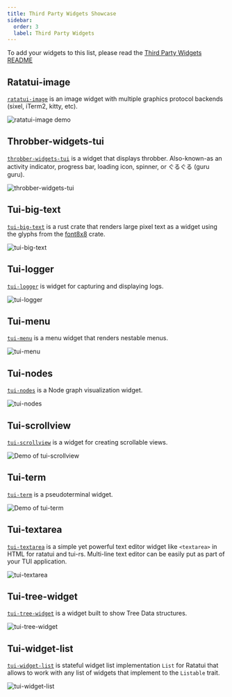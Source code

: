 ```yaml
---
title: Third Party Widgets Showcase
sidebar:
  order: 3
  label: Third Party Widgets
---
```



To add your widgets to this list, please read the
[Third Party Widgets README](https://github.com/ratatui/ratatui-website/tree/main/code/widget-showcase-third-party/README.md)

## Ratatui-image <LinkBadge text="Crate" href="https://crates.io/crates/ratatui-image" /> <LinkBadge text="Docs" href="https://docs.rs/ratatui-image" /> <LinkBadge text="GitHub" href="https://github.com/benjajaja/ratatui-image" />

[`ratatui-image`](https://crates.io/crates/ratatui-image) is an image widget with multiple graphics
protocol backends (sixel, iTerm2, kitty, etc).

![ratatui-image demo](https://github.com/benjajaja/ratatui-image/blob/master/assets/Screenshot.png?raw=true)

## Throbber-widgets-tui <LinkBadge text="Crate" href="https://crates.io/crates/throbber-widgets-tui" /> <LinkBadge text="Docs" href="https://docs.rs/throbber-widgets-tui" /> <LinkBadge text="GitHub" href="https://github.com/arkbig/throbber-widgets-tui" />

[`throbber-widgets-tui`](https://crates.io/crates/throbber-widgets-tui) is a widget that displays
throbber. Also-known-as an activity indicator, progress bar, loading icon, spinner,
or ぐるぐる (guru guru).

![throbber-widgets-tui](./third-party-widgets/throbber-widgets-tui.gif)

## Tui-big-text <LinkBadge text="Crate" href="https://crates.io/crates/tui-big-text" /> <LinkBadge text="Docs" href="https://docs.rs/tui-big-text" /> <LinkBadge text="GitHub" href="https://github.com/joshka/tui-big-text" />

[`tui-big-text`](https://crates.io/crates/tui-big-text) is a rust crate that renders large pixel
text as a widget using the glyphs from the [font8x8](https://crates.io/crates/font8x8) crate.

![tui-big-text](./third-party-widgets/tui-big-text.png)

## Tui-logger <LinkBadge text="Crate" href="https://crates.io/crates/tui-logger" /> <LinkBadge text="Docs" href="https://docs.rs/tui-logger" /> <LinkBadge text="GitHub" href="https://github.com/gin66/tui-logger" />

[`tui-logger`](https://crates.io/crates/tui-logger) is widget for capturing and displaying logs.

![tui-logger](./third-party-widgets/tui-logger.png)

## Tui-menu <LinkBadge text="Crate" href="https://crates.io/crates/tui-menu" /> <LinkBadge text="Docs" href="https://docs.rs/tui-menu" /> <LinkBadge text="GitHub" href="https://github.com/shuoli84/tui-menu" />

[`tui-menu`](https://crates.io/crates/tui-menu) is a menu widget that renders nestable menus.

![tui-menu](./third-party-widgets/tui-menu.png)

## Tui-nodes <LinkBadge text="Crate" href="https://crates.io/crates/tui-nodes" /> <LinkBadge text="Docs" href="https://docs.rs/tui-nodes" /> <LinkBadge text="Sourcehut" href="https://git.sr.ht/~jaxter184/tui-nodes" />

[`tui-nodes`](https://crates.io/crates/tui-nodes) is a Node graph visualization widget.

![tui-nodes](./third-party-widgets/tui-nodes.gif)

## Tui-scrollview <LinkBadge text="Crate" href="https://crates.io/crates/tui-scrollview" /> <LinkBadge text="Docs" href="https://docs.rs/tui-scrollview" /> <LinkBadge text="GitHub" href="https://github.com/joshka/tui-scrollview" />

[`tui-scrollview`](https://crates.io/crates/tui-scrollview) is a widget for creating scrollable
views.

![Demo of tui-scrollview](https://vhs.charm.sh/vhs-6PuT3pdwSTp4aTvKrCBx9F.gif)

## Tui-term <LinkBadge text="Crate" href="https://crates.io/crates/tui-term" /> <LinkBadge text="Docs" href="https://docs.rs/tui-term" /> <LinkBadge text="GitHub" href="https://github.com/a-kenji/tui-term" />

[`tui-term`](https://crates.io/crates/tui-term) is a pseudoterminal widget.

![Demo of tui-term](https://vhs.charm.sh/vhs-4zK1zlTOSueAmlOkZlssBr.gif)

## Tui-textarea <LinkBadge text="Crate" href="https://crates.io/crates/tui-textarea" /> <LinkBadge text="Docs" href="https://docs.rs/tui-textarea" /> <LinkBadge text="GitHub" href="https://github.com/rhysd/tui-textarea" />

[`tui-textarea`](https://crates.io/crates/tui-textarea) is a simple yet powerful text editor widget
like `<textarea>` in HTML for ratatui and tui-rs. Multi-line text editor can be easily put as part
of your TUI application.

![tui-textarea](./third-party-widgets/tui-textarea.gif)

## Tui-tree-widget <LinkBadge text="Crate" href="https://crates.io/crates/tui-tree-widget" /> <LinkBadge text="Docs" href="https://docs.rs/tui-tree-widget" /> <LinkBadge text="GitHub" href="https://github.com/EdJoPaTo/tui-rs-tree-widget" />

[`tui-tree-widget`](https://crates.io/crates/tui-tree-widget) is a widget built to show Tree Data
structures.

![tui-tree-widget](./third-party-widgets/tui-treeview.gif)

## Tui-widget-list <LinkBadge text="Crate" href="https://crates.io/crates/tui-widget-list" /> <LinkBadge text="Docs" href="https://docs.rs/tui-widget-list" /> <LinkBadge text="GitHub" href="https://github.com/preiter93/tui-widget-list" />

[`tui-widget-list`](https://crates.io/crates/tui-widget-list) is stateful widget list implementation
`List` for Ratatui that allows to work with any list of widgets that implement to the `Listable`
trait.

![tui-widget-list](./third-party-widgets/tui-widget-list.gif)

